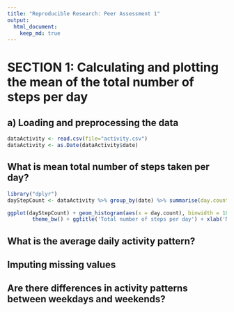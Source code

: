 ```yaml
---
title: "Reproducible Research: Peer Assessment 1"
output: 
  html_document:
    keep_md: true
---
```


# SECTION 1: Calculating and plotting the mean of the total number of steps per day


## a) Loading and preprocessing the data

```r
dataActivity <- read.csv(file="activity.csv")
dataActivity <- as.Date(dataActivity$date)
```

## What is mean total number of steps taken per day?

```r
library("dplyr")
dayStepCount <- dataActivity %>% group_by(date) %>% summarise(day.count = sum(steps))

ggplot(dayStepCount) + geom_histogram(aes(x = day.count), binwidth = 1000) + 
        theme_bw() + ggtitle('Total number of steps per day') + xlab('Number of steps per day')
```

## What is the average daily activity pattern?



## Imputing missing values



## Are there differences in activity patterns between weekdays and weekends?
